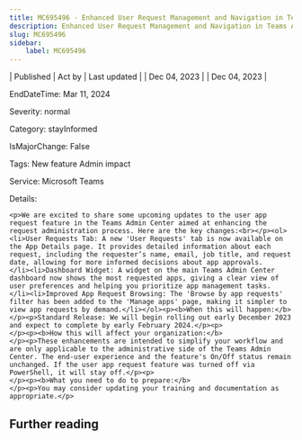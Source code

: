 ```yaml
---
title: MC695496 - Enhanced User Request Management and Navigation in Teams Admin Center
description: Enhanced User Request Management and Navigation in Teams Admin Center
slug: MC695496
sidebar:
    label: MC695496
---
```



| Published | Act by | Last updated |
| Dec 04, 2023 |  | Dec 04, 2023 |

EndDateTime: Mar 11, 2024

Severity: normal

Category: stayInformed

IsMajorChange: False

Tags: New feature Admin impact

Service: Microsoft Teams

Details: 

```
<p>We are excited to share some upcoming updates to the user app request feature in the Teams Admin Center aimed at enhancing the request administration process. Here are the key changes:<br></p><ol><li>User Requests Tab: A new 'User Requests' tab is now available on the App Details page. It provides detailed information about each request, including the requester’s name, email, job title, and request date, allowing for more informed decisions about app approvals.
</li><li>Dashboard Widget: A widget on the main Teams Admin Center dashboard now shows the most requested apps, giving a clear view of user preferences and helping you prioritize app management tasks.
</li><li>Improved App Request Browsing: The 'Browse by app requests' filter has been added to the 'Manage apps' page, making it simpler to view app requests by demand.</li></ol><p><b>When this will happen:</b>
</p><p>Standard Release: We will begin rolling out early December 2023 and expect to complete by early February 2024.</p><p>
</p><p><b>How this will affect your organization:</b>
</p><p>These enhancements are intended to simplify your workflow and are only applicable to the administrative side of the Teams Admin Center. The end-user experience and the feature's On/Off status remain unchanged. If the user app request feature was turned off via PowerShell, it will stay off.</p><p>
</p><p><b>What you need to do to prepare:</b>
</p><p>You may consider updating your training and documentation as appropriate.</p>
```

## Further reading
